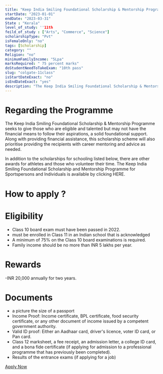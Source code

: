 ```yaml
---
title: "Keep India Smiling Foundational Scholarship & Mentorship Program for BDS course 2022-23"
startDate: "2023-01-01"
endDate: "2023-03-31"
State : "Kerala"
level_of_study: ''11th
feild_of_study : ["Arts", "Commerce", "Science"]
scholarshipType: "Pvt"
isFemaleOnly: "no"
tags: [Scholarship]
category: ""
Religion: "no"
minimumFamilyIncome: "5Lpa"
marksRequired: " 75 percent marks"
doStudentNeedToTakeExam: "10th pass"
slug: "colgate-11class"
isStartDateExact: "no"
isEndDateExact: "yes"
description: "The Keep India Smiling Foundational Scholarship & Mentorship Programme seeks to give those who are eligible and talented but may not have the financial means to follow their aspirations, a solid foundational support."
---
```


# Regarding the Programme

The Keep India Smiling Foundational Scholarship & Mentorship Programme seeks to give those
who are eligible and talented but may not have the financial means to follow their aspirations, a solid foundational support. Along with providing financial assistance,
this scholarship scheme will also prioritise providing the recipients with career mentoring and advice as needed.

In addition to the scholarships for schooling listed below, there are other awards for athletes and those who volunteer their time. The Keep India Smiling Foundational Scholarship and Mentorship Programme for Sportspersons and Individuals is available by clicking HERE.

# How to apply ?

# Eligibility

- Class 10 board exam must have been passed in 2022.
- must be enrolled in Class 11 in an Indian school that is acknowledged
- A minimum of 75% on the Class 10 board examinations is required.
- Family income should be no more than INR 5 lakhs per year.

# Rewards

-INR 20,000 annually for two years.

# Documents

- a picture the size of a passport
- Income Proof: Income certificate, BPL certificate, food security certificate, or any other document of income issued by a competent government authority.
- Valid ID proof: Either an Aadhaar card, driver's licence, voter ID card, or Pan card.
- Class 12 marksheet, a fee receipt, an admission letter, a college ID card, and a bona fide certificate (if applying for admission to a professional programme that has previously been completed).
- Results of the entrance exams (if applying for a job)

[Apply Now](https://www.colgate.com/en-in/smile-karo-aur-shuru-ho-jao/foundation-scholarship)
